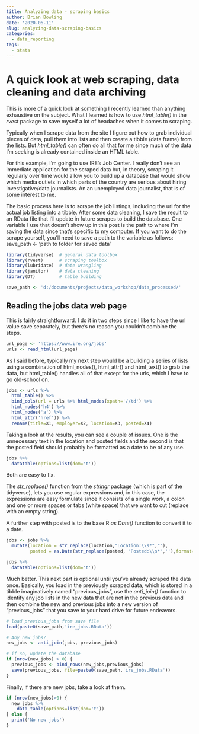 ```yaml
---
title: Analyzing data - scraping basics
author: Brian Bowling
date: '2020-06-11'
slug: analyzing-data-scraping-basics
categories:
  - data_reporting
tags:
  - stats
---
```



# A quick look at web scraping, data cleaning and data archiving

This is more of a quick look at something I recently learned than anything exhaustive on the subject. What I learned is how to use *html_table()* in the *rvest* package to save myself a lot of headaches when it comes to scraping.

Typically when I scrape data from the site I figure out how to grab individual pieces of data, pull them into lists and then create a tibble (data frame) from the lists. But *html_table()* can often do all that for me since much of the data I'm seeking is already contained inside an HTML table.

For this example, I'm going to use IRE's Job Center. I really don't see an immediate application for the scraped data but, in theory, scraping it regularly over time would allow you to build up a database that would show which media outlets in which parts of the country are serious about hiring investigative/data journalists. An an unemployed data journalist, that is of some interest to me.

The basic process here is to scrape the job listings, including the url for the actual job listing into a tibble. After some data cleaning, I save the result to an RData file that I'll update in future scrapes to build the database. One variable I use that doesn't show up in this post is the path to where I'm saving the data since that's specific to my computer. If you want to do the scrape yourself, you'll need to save a path to the variable as follows:
save_path <- 'path to folder for saved data'

```r

library(tidyverse)  # general data toolbox
library(rvest)      # scraping toolbox
library(lubridate)  # date wrangling
library(janitor)    # data cleaning
library(DT)         # table building

```

```r

save_path <- 'd:/documents/projects/data_workshop/data_processed/'

```


## Reading the jobs data web page

This is fairly straightforward. I do it in two steps since I like to have the url value save separately, but there's no reason you couldn't combine the steps.

```r

url_page <- 'https://www.ire.org/jobs'
urls <- read_html(url_page)

```

As I said before, typically my next step would be a building a series of lists using a combination of html_nodes(), html_attr() and html_text() to grab the data, but html_table() handles all of that except for the urls, which I have to go old-school on.


```r

jobs <- urls %>% 
  html_table() %>% 
  bind_cols(url = urls %>% html_nodes(xpath='//td') %>% 
  html_nodes('h4') %>% 
  html_nodes('a') %>% 
  html_attr('href')) %>% 
  rename(title=X1, employer=X2, location=X3, posted=X4)

```

Taking a look at the results, you can see a couple of issues. One is the unnecessary text in the location and posted fields and the second is that the posted field should probably be formatted as a date to be of any use.


```r

jobs %>% 
  datatable(options=list(dom='t'))

```


Both are easy to fix.

The *str_replace()* function from the *stringr* package (which is part of the tidyverse), lets you use regular expressions and, in this case, the expressions are easy formulate since it consists of a single work, a colon and one or more spaces or tabs (white space) that we want to cut (replace with an empty string).

A further step with posted is to the base R *as.Date()* function to convert it to a date.


```r

jobs <- jobs %>% 
  mutate(location = str_replace(location,"Location:\\s*",""),
         posted = as.Date(str_replace(posted, "Posted:\\s*",''),format="%m.%d.%Y"))

```

```r
jobs %>% 
  datatable(options=list(dom='t'))

```
Much better. This next part is optional until you've already scraped the data once. Basically, you load in the previously scraped data, which is stored in a tibble imaginatively named "previous_jobs", use the *anti_join()* function to identify any job lists in the new data that are not in the previous data and then combine the new and previous jobs into a new version of "previous_jobs" that you save to your hard drive for future endeavors.

```r

# load previous_jobs from save file
load(paste0(save_path,'ire_jobs.RData'))

# Any new jobs?
new_jobs <- anti_join(jobs, previous_jobs)

# if so, update the database
if (nrow(new_jobs) > 0) {
  previous_jobs <- bind_rows(new_jobs,previous_jobs)
  save(previous_jobs, file=paste0(save_path,'ire_jobs.RData'))
}

```

Finally, if there are new jobs, take a look at them.

```r

if (nrow(new_jobs)>0) {
  new_jobs %>% 
    data_table(options=list(dom='t'))
} else {
  print('No new jobs')
}

```


